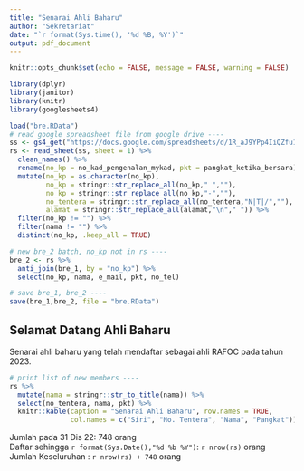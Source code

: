 ```yaml
---
title: "Senarai Ahli Baharu"
author: "Sekretariat"
date: "`r format(Sys.time(), '%d %B, %Y')`"
output: pdf_document
---
```


```r
knitr::opts_chunk$set(echo = FALSE, message = FALSE, warning = FALSE)

library(dplyr)
library(janitor)
library(knitr)
library(googlesheets4)

load("bre.RData")
# read google spreadsheet file from google drive ----
ss <- gs4_get("https://docs.google.com/spreadsheets/d/1R_aJ9YPp4IiQZfu1RTw4KLWq5155uCvnu0OuVG_H2q8/edit#gid=1295676957")
rs <- read_sheet(ss, sheet = 1) %>% 
  clean_names() %>%
  rename(no_kp = no_kad_pengenalan_mykad, pkt = pangkat_ketika_bersara) %>%
  mutate(no_kp = as.character(no_kp),
         no_kp = stringr::str_replace_all(no_kp," ",""),
         no_kp = stringr::str_replace_all(no_kp,"-",""),
         no_tentera = stringr::str_replace_all(no_tentera,"N|T|/",""),
         alamat = stringr::str_replace_all(alamat,"\n"," ")) %>% 
  filter(no_kp != "") %>% 
  filter(nama != "") %>% 
  distinct(no_kp, .keep_all = TRUE)

# new bre_2 batch, no_kp not in rs ----
bre_2 <- rs %>% 
  anti_join(bre_1, by = "no_kp") %>% 
  select(no_kp, nama, e_mail, pkt, no_tel)

# save bre_1, bre_2 ----
save(bre_1,bre_2, file = "bre.RData")
```

## Selamat Datang Ahli Baharu
Senarai ahli baharu yang telah mendaftar sebagai ahli RAFOC pada tahun 2023.

```r
# print list of new members ----
rs %>% 
  mutate(nama = stringr::str_to_title(nama)) %>% 
  select(no_tentera, nama, pkt) %>%
  knitr::kable(caption = "Senarai Ahli Baharu", row.names = TRUE,
               col.names = c("Siri", "No. Tentera", "Nama", "Pangkat"))
```

Jumlah pada 31 Dis 22: 748 orang    
Daftar sehingga `r format(Sys.Date(),"%d %b %Y")`: `r nrow(rs)` orang    
Jumlah Keseluruhan : `r nrow(rs) + 748` orang


